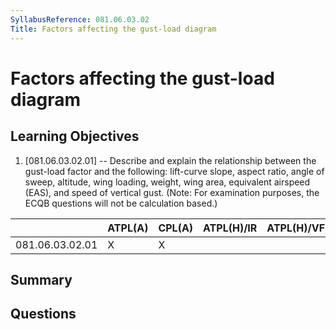 ```yaml
---
SyllabusReference: 081.06.03.02
Title: Factors affecting the gust-load diagram
---
```


# Factors affecting the gust-load diagram

## Learning Objectives

1. [081.06.03.02.01] -- Describe and explain the relationship between the
   gust-load factor and the following: lift-curve slope, aspect ratio, angle of
   sweep, altitude, wing loading, weight, wing area, equivalent airspeed (EAS),
   and speed of vertical gust. (Note: For examination purposes, the ECQB
   questions will not be calculation based.)

|                 | ATPL(A) | CPL(A) | ATPL(H)/IR | ATPL(H)/VFR | CPL(H) | IR  | CBIR(A) |
| --------------- | ------- | ------ | ---------- | ----------- | ------ | --- | ------- |
| 081.06.03.02.01 | X       | X      |            |             |        |     |         |

## Summary

## Questions
